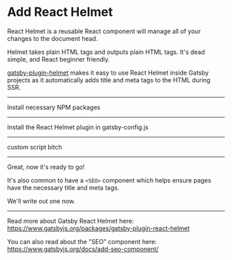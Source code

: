 # Add React Helmet

React Helmet is a reusable React component will manage all of your changes to the document head.

Helmet takes plain HTML tags and outputs plain HTML tags. It's dead simple, and React beginner friendly.

[gatsby-plugin-helmet](https://www.gatsbyjs.org/packages/gatsby-plugin-react-helmet/?=react%20helmet) makes it easy to use React Helmet inside Gatsby projects as it automatically adds title and meta tags to the HTML during SSR.

---

Install necessary NPM packages

<NPMPackage name="gatsby-plugin-react-helmet" />
<NPMPackage name="react-helmet" />

---

Install the React Helmet plugin in gatsby-config.js

<GatsbyPlugin name="gatsby-plugin-react-helmet" />

---

custom script bitch

<NPMScript name="insert" command="sed -i -e 's/module/nodule/' gatsby-config.js" />

---

Great, now it's ready to go!

It's also common to have a `<SEO>` component which helps ensure pages have the necessary title and meta tags.

We'll write out one now.

<File
  path="src/components/seo.js"
  content="https://gist.githubusercontent.com/devrchancay/72e6958a16cffb5dd549b831f903955a/raw/6abf03138eb342d532ebbeafb8493cc0b9482b1b/Seo.js"
/>

---

Read more about Gatsby React Helmet here:
https://www.gatsbyjs.org/packages/gatsby-plugin-react-helmet

You can also read about the "SEO" component here:
https://www.gatsbyjs.org/docs/add-seo-component/
